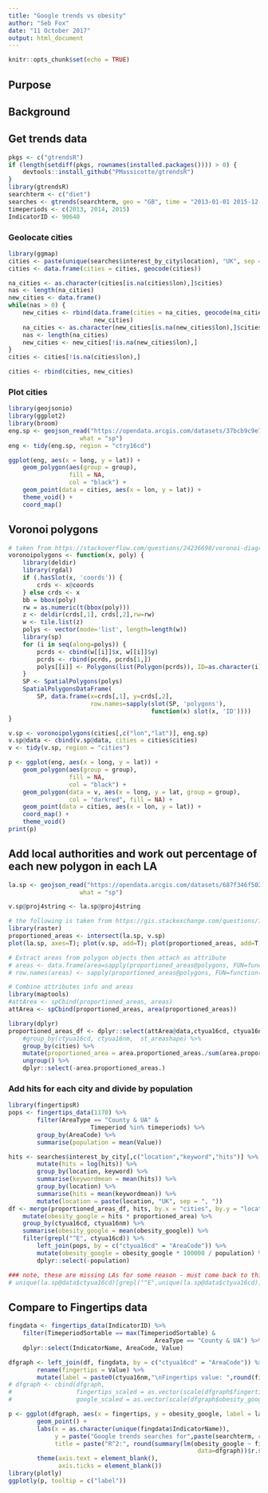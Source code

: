 ```yaml
---
title: "Google trends vs obesity"
author: "Seb Fox"
date: "11 October 2017"
output: html_document
---
```


```r
knitr::opts_chunk$set(echo = TRUE)
```

## Purpose


## Background


## Get trends data

```r

pkgs <- c("gtrendsR")
if (length(setdiff(pkgs, rownames(installed.packages()))) > 0) {
    devtools::install_github("PMassicotte/gtrendsR")
}
library(gtrendsR)
searchterm <- c("diet")
searches <- gtrends(searchterm, geo = "GB", time = "2013-01-01 2015-12-31")
timeperiods <- c(2013, 2014, 2015)
IndicatorID <- 90640
```

### Geolocate cities

```r
library(ggmap)
cities <- paste(unique(searches$interest_by_city$location), "UK", sep = ", ")
cities <- data.frame(cities = cities, geocode(cities))

na_cities <- as.character(cities[is.na(cities$lon),]$cities)
nas <- length(na_cities)
new_cities <- data.frame()
while(nas > 0) {
    new_cities <- rbind(data.frame(cities = na_cities, geocode(na_cities)),
                        new_cities)
    na_cities <- as.character(new_cities[is.na(new_cities$lon),]$cities)
    nas <- length(na_cities)
    new_cities <- new_cities[!is.na(new_cities$lon),]
}
cities <- cities[!is.na(cities$lon),]

cities <- rbind(cities, new_cities)
```


### Plot cities

```r
library(geojsonio)
library(ggplot2)
library(broom)
eng.sp <- geojson_read("https://opendata.arcgis.com/datasets/37bcb9c9e788497ea4f80543fd14c0a7_4.geojson",
                    what = "sp")
eng <- tidy(eng.sp, region = "ctry16cd")

ggplot(eng, aes(x = long, y = lat)) +
    geom_polygon(aes(group = group),
                 fill = NA,
                 col = "black") +
    geom_point(data = cities, aes(x = lon, y = lat)) +
    theme_void() + 
    coord_map()

```

## Voronoi polygons

```r
# taken from https://stackoverflow.com/questions/24236698/voronoi-diagram-polygons-enclosed-in-geographic-borders
voronoipolygons <- function(x, poly) {
    library(deldir)
    library(rgdal)
    if (.hasSlot(x, 'coords')) {
        crds <- x@coords  
    } else crds <- x
    bb = bbox(poly)
    rw = as.numeric(t(bbox(poly)))
    z <- deldir(crds[,1], crds[,2],rw=rw)
    w <- tile.list(z)
    polys <- vector(mode='list', length=length(w))
    library(sp)
    for (i in seq(along=polys)) {
        pcrds <- cbind(w[[i]]$x, w[[i]]$y)
        pcrds <- rbind(pcrds, pcrds[1,])
        polys[[i]] <- Polygons(list(Polygon(pcrds)), ID=as.character(i))
    }
    SP <- SpatialPolygons(polys)
    SpatialPolygonsDataFrame(
        SP, data.frame(x=crds[,1], y=crds[,2], 
                       row.names=sapply(slot(SP, 'polygons'), 
                                        function(x) slot(x, 'ID'))))  
}

v.sp <- voronoipolygons(cities[,c("lon","lat")], eng.sp)
v.sp@data <- cbind(v.sp@data, cities = cities$cities)
v <- tidy(v.sp, region = "cities")

p <- ggplot(eng, aes(x = long, y = lat)) +
    geom_polygon(aes(group = group),
                 fill = NA,
                 col = "black") +
    geom_polygon(data = v, aes(x = long, y = lat, group = group),
                 col = "darkred", fill = NA) +
    geom_point(data = cities, aes(x = lon, y = lat)) +
    coord_map() + 
    theme_void()
print(p)
```


## Add local authorities and work out percentage of each new polygon in each LA

```r
la.sp <- geojson_read("https://opendata.arcgis.com/datasets/687f346f5023410ba86615655ff33ca9_3.geojson",
                    what = "sp")

v.sp@proj4string <- la.sp@proj4string

# the following is taken from https://gis.stackexchange.com/questions/140504/extracting-intersection-areas-in-r
library(raster)
proportioned_areas <- intersect(la.sp, v.sp)
plot(la.sp, axes=T); plot(v.sp, add=T); plot(proportioned_areas, add=T, col='red')

# Extract areas from polygon objects then attach as attribute
# areas <- data.frame(area=sapply(proportioned_areas@polygons, FUN=function(x) {slot(x, 'area')}))
# row.names(areas) <- sapply(proportioned_areas@polygons, FUN=function(x) {slot(x, 'ID')})

# Combine attributes info and areas 
library(maptools)
#attArea <- spCbind(proportioned_areas, areas)
attArea <- spCbind(proportioned_areas, area(proportioned_areas))

library(dplyr)
proportioned_areas_df <- dplyr::select(attArea@data,ctyua16cd, ctyua16nm, st_areashape, cities, area.proportioned_areas.) %>%
    #group_by(ctyua16cd, ctyua16nm,  st_areashape) %>%
    group_by(cities) %>%
    mutate(proportioned_area = area.proportioned_areas./sum(area.proportioned_areas.)) %>%
    ungroup() %>%
    dplyr::select(-area.proportioned_areas.)

```

### Add hits for each city and divide by population

```r
library(fingertipsR)
pops <- fingertips_data(1170) %>%
        filter(AreaType == "County & UA" &
                       Timeperiod %in% timeperiods) %>%
        group_by(AreaCode) %>%
        summarise(population = mean(Value))

hits <- searches$interest_by_city[,c("location","keyword","hits")] %>%
        mutate(hits = log(hits)) %>%
        group_by(location, keyword) %>%
        summarise(keywordmean = mean(hits)) %>%
        group_by(location) %>%
        summarise(hits = mean(keywordmean)) %>%
        mutate(location = paste(location, "UK", sep = ", "))
df <- merge(proportioned_areas_df, hits, by.x = "cities", by.y = "location", all.x=TRUE) %>%
    mutate(obesity_google = hits * proportioned_area) %>%
    group_by(ctyua16cd, ctyua16nm) %>%
    summarise(obesity_google = mean(obesity_google)) %>%
    filter(grepl("^E", ctyua16cd)) %>%
        left_join(pops, by = c("ctyua16cd" = "AreaCode")) %>%
        mutate(obesity_google = obesity_google * 100000 / population) %>%
        dplyr::select(-population)

### note, these are missing LAs for some reason - must come back to this
# unique(la.sp@data$ctyua16cd)[grepl("^E",unique(la.sp@data$ctyua16cd))][!unique(la.sp@data$ctyua16cd)[grepl("^E",unique(la.sp@data$ctyua16cd))] %in% unique(df$ctyua16cd)]

```

## Compare to Fingertips data

```r

fingdata <- fingertips_data(IndicatorID) %>%
    filter(TimeperiodSortable == max(TimeperiodSortable) &
                                         AreaType == "County & UA") %>%
    dplyr::select(IndicatorName, AreaCode, Value)

dfgraph <- left_join(df, fingdata, by = c("ctyua16cd" = "AreaCode")) %>%
        rename(fingertips = Value) %>%
        mutate(label = paste0(ctyua16nm,"\nFingertips value: ",round(fingertips, 2),"\nGoogle trend relative number of hits: ", round(obesity_google,2)))
# dfgraph <- cbind(dfgraph, 
#                  fingertips_scaled = as.vector(scale(dfgraph$fingertips)),
#                  google_scaled = as.vector(scale(dfgraph$obesity_google)))

p <- ggplot(dfgraph, aes(x = fingertips, y = obesity_google, label = label)) +
        geom_point() +
        labs(x = as.character(unique(fingdata$IndicatorName)),
             y = paste("Google trends searches for",paste(searchterm, collapse = " and ")),
             title = paste("R^2:", round(summary(lm(obesity_google ~ fingertips,
                                                     data=dfgraph))$r.squared,2))) +
        theme(axis.text = element_blank(),
              axis.ticks = element_blank())
library(plotly)
ggplotly(p, tooltip = c("label"))
```
